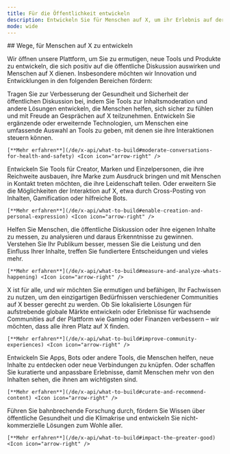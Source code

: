 ```yaml
---
title: Für die Öffentlichkeit entwickeln
description: Entwickeln Sie für Menschen auf X, um ihr Erlebnis auf der Plattform zu verbessern und zu erweitern.
mode: wide
---
```


<div id="ways-to-build-for-people-on-x">
  ## Wege, für Menschen auf X zu entwickeln
</div>

Wir öffnen unsere Plattform, um Sie zu ermutigen, neue Tools und Produkte zu entwickeln, die sich positiv auf die öffentliche Diskussion auswirken und Menschen auf X dienen. Insbesondere möchten wir Innovation und Entwicklungen in den folgenden Bereichen fördern:

<CardGroup>
  <Card title="Gespräche für Gesundheit und Sicherheit moderieren" icon="bullhorn" iconType="solid">
    Tragen Sie zur Verbesserung der Gesundheit und Sicherheit der öffentlichen Diskussion bei, indem Sie Tools zur Inhaltsmoderation und andere Lösungen entwickeln, die Menschen helfen, sich sicher zu fühlen und mit Freude an Gesprächen auf X teilzunehmen. Entwickeln Sie ergänzende oder erweiternde Technologien, um Menschen eine umfassende Auswahl an Tools zu geben, mit denen sie ihre Interaktionen steuern können.

    [**Mehr erfahren**](/de/x-api/what-to-build#moderate-conversations-for-health-and-safety) <Icon icon="arrow-right" />
  </Card>

  <Card title="Kreation und persönlichen Ausdruck ermöglichen" icon="bullhorn" iconType="solid">
    Entwickeln Sie Tools für Creator, Marken und Einzelpersonen, die ihre Reichweite ausbauen, ihre Marke zum Ausdruck bringen und mit Menschen in Kontakt treten möchten, die ihre Leidenschaft teilen. Oder erweitern Sie die Möglichkeiten der Interaktion auf X, etwa durch Cross-Posting von Inhalten, Gamification oder hilfreiche Bots.

    [**Mehr erfahren**](/de/x-api/what-to-build#enable-creation-and-personal-expression) <Icon icon="arrow-right" />
  </Card>

  <Card title="„Was passiert“ messen und analysieren" icon="bullhorn" iconType="solid">
    Helfen Sie Menschen, die öffentliche Diskussion oder ihre eigenen Inhalte zu messen, zu analysieren und daraus Erkenntnisse zu gewinnen. Verstehen Sie Ihr Publikum besser, messen Sie die Leistung und den Einfluss Ihrer Inhalte, treffen Sie fundiertere Entscheidungen und vieles mehr.

    [**Mehr erfahren**](/de/x-api/what-to-build#measure-and-analyze-whats-happening) <Icon icon="arrow-right" />
  </Card>

  <Card title="Community-Erlebnisse verbessern" icon="bullhorn" iconType="solid">
    X ist für alle, und wir möchten Sie ermutigen und befähigen, Ihr Fachwissen zu nutzen, um den einzigartigen Bedürfnissen verschiedener Communities auf X besser gerecht zu werden. Ob Sie lokalisierte Lösungen für aufstrebende globale Märkte entwickeln oder Erlebnisse für wachsende Communities auf der Plattform wie Gaming oder Finanzen verbessern – wir möchten, dass alle ihren Platz auf X finden.

    [**Mehr erfahren**](/de/x-api/what-to-build#improve-community-experiences) <Icon icon="arrow-right" />
  </Card>

  <Card title="Inhalte kuratieren und empfehlen" icon="bullhorn" iconType="solid">
    Entwickeln Sie Apps, Bots oder andere Tools, die Menschen helfen, neue Inhalte zu entdecken oder neue Verbindungen zu knüpfen. Oder schaffen Sie kuratierte und anpassbare Erlebnisse, damit Menschen mehr von den Inhalten sehen, die ihnen am wichtigsten sind.

    [**Mehr erfahren**](/de/x-api/what-to-build#curate-and-recommend-content) <Icon icon="arrow-right" />
  </Card>

  <Card title="Dem Gemeinwohl dienen" icon="bullhorn" iconType="solid">
    Führen Sie bahnbrechende Forschung durch, fördern Sie Wissen über öffentliche Gesundheit und die Klimakrise und entwickeln Sie nicht-kommerzielle Lösungen zum Wohle aller.

    [**Mehr erfahren**](/de/x-api/what-to-build#impact-the-greater-good) <Icon icon="arrow-right" />
  </Card>
</CardGroup>